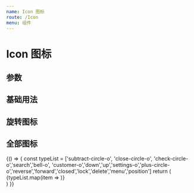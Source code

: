 ---
name: Icon 图标
route: /Icon
menu: 组件
---



# Icon 图标

## 参数
<Props of={Icon} />

## 基础用法
<Playground>
  <Icon type="search" />
</Playground>

## 旋转图标
<Playground>
  <Icon type="close-circle-o" spin={true} />
</Playground>

## 全部图标
<Playground>
  {() => {
    const typeList = ['subtract-circle-o', 'close-circle-o', 'check-circle-o','search','bell-o',
    'customer-o','down','up','settings-o','plus-circle-o','reverse','forward','closed','lock','delete','menu','position']
    return (
      <div>
         {typeList.map(item =>  <Icon type={item} key={item} />)}
      </div>
    )
  }}
</Playground>
